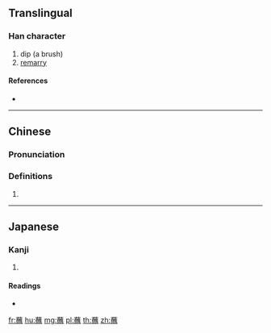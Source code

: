 {{character info/new}}
==Translingual==

===Han character===
{{Han char|rn=140|rad=艸|as=19|sn=25|four=44631|canj=TMGF,TMWF,XTMWF}}

# dip (a brush)
# [[remarry]]

====References====
* {{Han ref|kx=1071.210|dkj=32574|dj=1537.400|hdz=53336.020|uh=8638|ud=34360|bh=C5D9|bd=50649}}

----

==Chinese==
{{zh-forms}}

===Pronunciation===
{{zh-pron
|m=zhàn
|c=zaam3
|h=pfs=
|md=
|mn=qz,xm,zz:chàm
|w=
|mc=y
|oc=y
|cat=
}}

===Definitions===
{{zh-hanzi}}

# {{rfdef|lang=zh}}

----

==Japanese==

===Kanji===
{{ja-kanji|grade=|rs=艸19}}

# {{defn|lang=ja|sort=艸19}}

====Readings====
* {{ja-readings|on=[[さん]] (san)|kun=[[ひたす]] (hitasu)|nanori=}}

[[fr:蘸]]
[[hu:蘸]]
[[mg:蘸]]
[[pl:蘸]]
[[th:蘸]]
[[zh:蘸]]